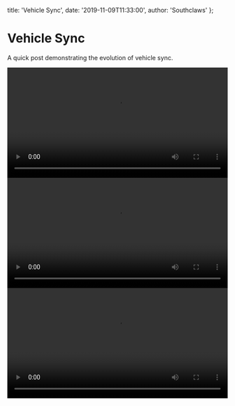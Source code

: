   title: 'Vehicle Sync',
  date: '2019-11-09T11:33:00',
  author: 'Southclaws'
};

# Vehicle Sync

A quick post demonstrating the evolution of vehicle sync.

<video autoPlay loop width="100%" controls>
  <source src="/content/vehicle_sync_01.mp4" type="video/mp4" />
  Sorry, your browser doesn't support embedded videos.
</video>

<video autoPlay loop width="100%" controls>
  <source src="/content/vehicle_sync_02.mp4" type="video/mp4" />
  Sorry, your browser doesn't support embedded videos.
</video>

<video autoPlay loop width="100%" controls>
  <source src="/content/vehicle_sync_03.mp4" type="video/mp4" />
  Sorry, your browser doesn't support embedded videos.
</video>
